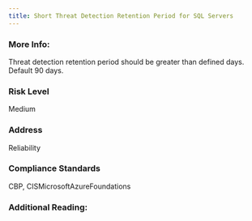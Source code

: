 ```yaml
---
title: Short Threat Detection Retention Period for SQL Servers
---
```


### More Info:

Threat detection retention period should be greater than defined days. Default 90 days.

### Risk Level

Medium

### Address

Reliability

### Compliance Standards

CBP, CISMicrosoftAzureFoundations

### Additional Reading:
